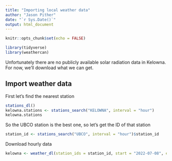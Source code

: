 ```yaml
---
title: "Importing local weather data"
author: "Jason Pither"
date: "`r Sys.Date()`"
output: html_document
---
```


```r
knitr::opts_chunk$set(echo = FALSE)
```

```r
library(tidyverse)
library(weathercan)
```

Unfortunately there are no publicly available solar radiation data in Kelowna.  For now, we'll download what we can get.

## Import weather data

First let's find the nearest station

```r
stations_dl()
kelowna.stations <- stations_search("KELOWNA", interval = "hour")
kelowna.stations
```

So the UBCO station is the best one, so let's get the ID of that station

```r
station_id <- stations_search("UBCO", interval = "hour")$station_id
```

Download hourly data

```r
kelowna <- weather_dl(station_ids = station_id, start = "2022-07-08", end = "2023-02-10")
```
